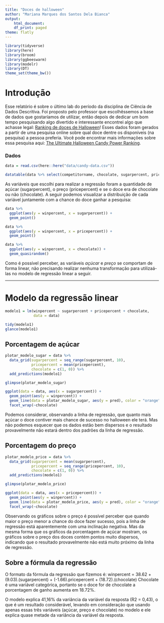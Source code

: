 ```yaml
---
title: "Doces de halloween"
author: "Mariana Marques dos Santos Dela Bianca"
output:
    html_document:
    df_print: paged
theme: flatly
---
```


```r
library(tidyverse)
library(here)
library(broom)
library(ggbeeswarm)
library(modelr)
library(DT)
theme_set(theme_bw())
```

# Introdução

Esse relatório é sobre o último lab do período da disciplina de Ciência de Dados Descritiva. Foi proposto pelo professor que escolhêssemos a base de dados que gostaríamos de utilizar, então depois de dedicar um bom tempo pesquisando algo divertido e interessante encontrei algo que achasse legal: [Ranking de doces de Halloween](https://data.fivethirtyeight.com/)! Esses dados foram gerados a partir de uma pesquisa online sobre qual doce dentre os disponíveis (na pesquisa) a pessoa preferia. Você pode encontrar mais informações sobre essa pesquisa aqui: [The Ultimate Halloween Candy Power Ranking](https://fivethirtyeight.com/features/the-ultimate-halloween-candy-power-ranking/).

### Dados

```r
data = read.csv(here::here("data/candy-data.csv"))

datatable(data %>% select(competitorname, chocolate, sugarpercent, pricepercent))
```

As variáveis que escolhi para realizar a regressão foram a quantidade de açúcar (sugarpercent), o preço (pricepercent) e se o doce era de chocolate ou não (chocolate).
A seguir podemos visualizar a distribuição de cada variável juntamente com a chance do doce ganhar a pesquisa:

```r
data %>%
  ggplot(aes(y = winpercent, x = sugarpercent)) +
  geom_point()

data %>%
  ggplot(aes(y = winpercent, x = pricepercent)) +
  geom_point()

data %>%
  ggplot(aes(y = winpercent, x = chocolate)) +
  geom_quasirandom()

```

Como é possível perceber, as variáveis *açúcar* e *preço* se comportam de forma linear, não precisando realizar nenhuma transformação para utilizaá-las no modelo de regressão linear a seguir.

***

# Modelo da regressão linear

```r
modelo1 = lm(winpercent ~ sugarpercent + pricepercent + chocolate,
             data = data)

tidy(modelo1)
glance(modelo1)
```

## Porcentagem de açúcar

```r
plotar_modelo_sugar = data %>% 
  data_grid(sugarpercent = seq_range(sugarpercent, 10),
            pricepercent = mean(pricepercent),
            chocolate = c(1, 0)) %>% 
  add_predictions(modelo1)

glimpse(plotar_modelo_sugar)

ggplot(data = data, aes(x = sugarpercent)) + 
  geom_point(aes(y = winpercent)) + 
  geom_line(data = plotar_modelo_sugar, aes(y = pred), color = "orange", size = 1.5) +
  facet_wrap(~chocolate)
```

Podemos considerar, observando a linha de regressão, que quanto mais açúcar o doce contiver mais chance de sucesso no halloween ele terá. Mas não podemos esquecer que os dados estão bem dispersos e o resultado provavelmente não estará dentro dos padrões da linha de regressão.

## Porcentagem do preço

```r
plotar_modelo_price = data %>% 
  data_grid(sugarpercent = mean(sugarpercent),
            pricepercent = seq_range(pricepercent, 10),
            chocolate = c(1, 0)) %>% 
  add_predictions(modelo1)

glimpse(plotar_modelo_price)

ggplot(data = data, aes(x = pricepercent)) + 
  geom_point(aes(y = winpercent)) + 
  geom_line(data = plotar_modelo_price, aes(y = pred), color = "orange", size = 1.5) +
  facet_wrap(~chocolate)
```

Observando os gráficos sobre o preço é possível perceber que quando maior o preço menor a chance do doce fazer sucesso, pois a linha de regressão está aparentemente com uma inclinação negativa. Mas da mesma forma que os gráficos da porcentagem de açúcar mostram, os gráficos sobre o preço dos doces contém pontos muito dispersos, indicando que o resultado provavelmente não está muito próximo da linha de regressão.

## Sobre a fórmula da regressão

O formato da fórmula da regressão que fizemos é: winpercent = 38.62 + (9.03).(sugarpercent) + (-1.66).pricepercent + (18.72).(chocolate)
Chocolate é uma variável categórica, portanto se o doce for de chocolate a porcentagem de ganho aumenta em 18.72%.

O modelo explica 41,16% da variância da variável da resposta (R2 = 0,43), o que é um resultado considerável, levando em consideração que usando apenas essas três variáveis (açúcar, preço e chocolate) no modelo e ele explica quase metade da variância da variável da resposta. 